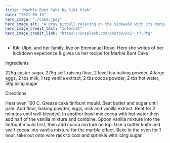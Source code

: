 ```yaml
---
title: "Marble Bunt Cake by Kiki Ulph"
date: "2021-08-13"
hero_image: "./cake.jpeg"
hero_image_alt: "A gray pitbull relaxing on the sidewalk with its tongue hanging out"
hero_image_credit_text: "Internet"
hero_image_credit_link: "https://unsplash.com/photos/ocZ-_Y7-Ptg"
---
```

* Kiki Ulph, and her family, live on Emmanuel Road. Here she writes of her
lockdown experience & gives us her recipe for Marble Bunt Cake

Ingredients

225g caster sugar, 275g self-raising flour, 2 level tsp baking
powder, 4 large eggs, 2 tbs milk, 1 tsp vanilla extract, 2 tbs
cocoa powder, 2 tbs hot water, 50g icing sugar

Directions

Heat oven 160 C. Grease cake tin/bunt mould. Beat butter
and sugar until pale. Add flour, baking powder, eggs, milk
and vanilla extract. Beat for 2 minutes until well blended. In
another bowl mix cocoa with hot water then add half of the
vanilla mixture and combine. Spoon vanilla mixture into the
tin/bunt mould first, then add cocoa mixture on top. Use a
butter knife and swirl cocoa into vanilla mixture for the marble
effect. Bake in the oven for 1 hour, take out onto wire rack to
cool and sprinkle with icing sugar.